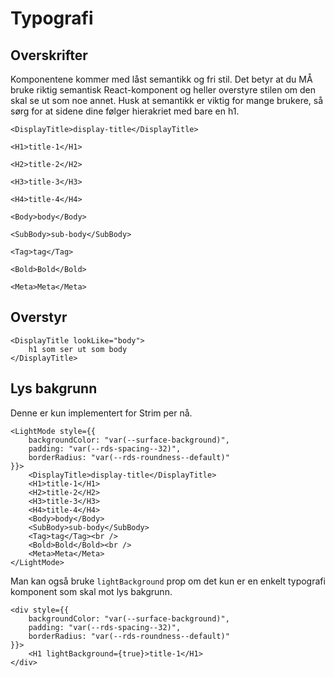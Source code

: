 # Typografi

## Overskrifter

Komponentene kommer med låst semantikk og fri stil. 
Det betyr at du MÅ bruke riktig semantisk React-komponent og heller overstyre stilen om den skal se ut som noe annet. 
Husk at semantikk er viktig for mange brukere, så sørg for at sidene dine følger hierakriet med bare en h1.

```tsx live=true
<DisplayTitle>display-title</DisplayTitle>
```

```tsx live=true
<H1>title-1</H1>
```

```tsx live=true
<H2>title-2</H2>
```

```tsx live=true
<H3>title-3</H3>
```

```tsx live=true
<H4>title-4</H4>
```

```tsx live=true
<Body>body</Body>
```

```tsx live=true
<SubBody>sub-body</SubBody>
```

```tsx live=true
<Tag>tag</Tag>
```

```tsx live=true
<Bold>Bold</Bold>
```

```tsx live=true
<Meta>Meta</Meta>
```

## Overstyr

```tsx render=true
<DisplayTitle lookLike="body">
    h1 som ser ut som body
</DisplayTitle>
```

## Lys bakgrunn

Denne er kun implementert for Strim per nå.

```tsx render=true
<LightMode style={{
    backgroundColor: "var(--surface-background)",
    padding: "var(--rds-spacing--32)",
    borderRadius: "var(--rds-roundness--default)"
}}>
    <DisplayTitle>display-title</DisplayTitle>
    <H1>title-1</H1>
    <H2>title-2</H2>
    <H3>title-3</H3>
    <H4>title-4</H4>
    <Body>body</Body>
    <SubBody>sub-body</SubBody>
    <Tag>tag</Tag><br />
    <Bold>Bold</Bold><br />
    <Meta>Meta</Meta>
</LightMode>
```

Man kan også bruke `lightBackground` prop om det kun er en enkelt typografi komponent som skal mot lys bakgrunn.

```tsx render=true
<div style={{
    backgroundColor: "var(--surface-background)",
    padding: "var(--rds-spacing--32)",
    borderRadius: "var(--rds-roundness--default)"
}}>
    <H1 lightBackground={true}>title-1</H1>
</div>
```

